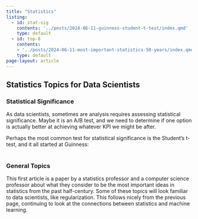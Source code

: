 ```yaml
---
title: "Statistics"
listing:
  - id: stat-sig
    contents: '../posts/2024-06-11-guinness-student-t-test/index.qmd'
    type: default
  - id: top-8
    contents:
    - '../posts/2024-06-11-most-important-statistics-50-years/index.qmd'
    type: default
page-layout: article
---
```


## Statistics Topics for Data Scientists

### Statistical Significance

As data scientists, sometimes are analysis requires assessing statistical
significance. Maybe it is an A/B test, and we need to determine if one option
is actually better at achieving whatever KPI we might be after.

Perhaps the most common test for statistical significance is the Student's
t-test, and it all started at Guinness:
<br>
<br>

:::{#top-8}
:::

### General Topics

This first article is a paper by a statistics professor and a computer science
professor about what they consider to be the most important ideas in statistics
from the past half-century. Some of these topics will look familiar to data
scientists, like regularization. This follows nicely from the previous page,
continuing to look at the connections between statistics and machine learning.
<br>
<br>

:::{#top-8}
:::

